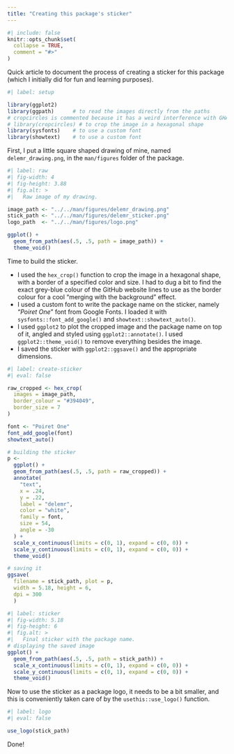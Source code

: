 ```yaml
---
title: "Creating this package's sticker"
---
```


```r
#| include: false
knitr::opts_chunk$set(
  collapse = TRUE,
  comment = "#>"
)
```

Quick article to document the process of creating a sticker for this package (which I initially did for fun and learning purposes).

```r
#| label: setup

library(ggplot2)
library(ggpath)      # to read the images directly from the paths
# cropcircles is commented because it has a weird interference with GHA
# library(cropcircles) # to crop the image in a hexagonal shape
library(sysfonts)    # to use a custom font
library(showtext)    # to use a custom font
```

First, I put a little square shaped drawing of mine, named `delemr_drawing.png`, in the `man/figures` folder of the package. 

```r
#| label: raw
#| fig-width: 4
#| fig-height: 3.88
#| fig.alt: >
#|   Raw image of my drawing.

image_path <- "../../man/figures/delemr_drawing.png"
stick_path <- "../../man/figures/delemr_sticker.png"
logo_path  <- "../../man/figures/logo.png"

ggplot() + 
  geom_from_path(aes(.5, .5, path = image_path)) +
  theme_void()
```

Time to build the sticker. 

- I used the `hex_crop()` function to crop the image in a hexagonal shape, with a border of a specified color and size. I had to dug a bit to find the exact grey-blue colour of the GitHub website lines to use as the border colour for a cool "merging with the background" effect.
- I used a custom font to write the package name on the sticker, namely "*Poiret One*" font from Google Fonts. I loaded it with `sysfonts::font_add_google()` and `showtext::showtext_auto()`.
- I used `ggplot2` to plot the cropped image and the package name on top of it, angled and styled using `ggplot2::annotate()`. I used `ggplot2::theme_void()` to remove everything besides the image.
- I saved the sticker with `ggplot2::ggsave()` and the appropriate dimensions.

```r
#| label: create-sticker
#| eval: false

raw_cropped <- hex_crop(
  images = image_path,
  border_colour = "#394049",
  border_size = 7
)

font <- "Poiret One" 
font_add_google(font)
showtext_auto()

# building the sticker
p <- 
  ggplot() + 
  geom_from_path(aes(.5, .5, path = raw_cropped)) +
  annotate(
    "text",
    x = .24,
    y = .22,
    label = "delemr",
    color = "white",
    family = font,
    size = 54,
    angle = -30
  ) +
  scale_x_continuous(limits = c(0, 1), expand = c(0, 0)) +
  scale_y_continuous(limits = c(0, 1), expand = c(0, 0)) +
  theme_void()

# saving it
ggsave(
  filename = stick_path, plot = p,
  width = 5.18, height = 6,
  dpi = 300
  )
```

```r
#| label: sticker
#| fig-width: 5.18
#| fig-height: 6
#| fig.alt: >
#|   Final sticker with the package name.
# displaying the saved image
ggplot() + 
  geom_from_path(aes(.5, .5, path = stick_path)) +
  scale_x_continuous(limits = c(0, 1), expand = c(0, 0)) +
  scale_y_continuous(limits = c(0, 1), expand = c(0, 0)) +
  theme_void()
```

Now to use the sticker as a package logo, it needs to be a bit smaller, and this is conveniently taken care of by the `usethis::use_logo()` function.

```r
#| label: logo
#| eval: false

use_logo(stick_path)
```

Done!
